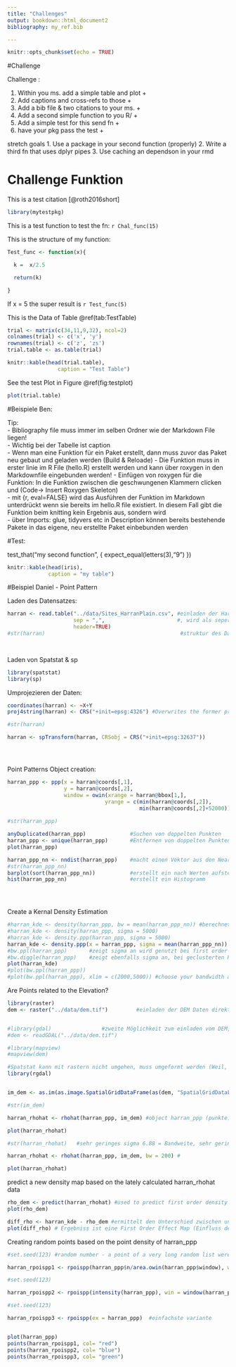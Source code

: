 ```yaml
---
title: "Challenges"
output: bookdown::html_document2
bibliography: my_ref.bib

---
```


```r
knitr::opts_chunk$set(echo = TRUE)
```

#Challenge 

Challenge :

1. Within you ms. add a simple table and plot        +
2. Add captions and cross-refs to those              +
3. Add a bib file & two citations to your ms.        +
4. Add a second simple function to you R/            +
5. Add a simple test for this send fn                +
6. have your pkg pass the test                       +


stretch goals
1. Use a package in your second function (properly)
2. Write a third fn that uses dplyr pipes
3. Use caching an dependson in your rmd





# Challenge Funktion

This is a test citation [@roth2016short]

```r
library(mytestpkg)

```


This is a test function to test the fn:  `r Chal_func(15)`


This is the structure of my function:
```r
Test_func <- function(x){

  k =  x/2.5

  return(k)

}

```

If x = 5 the super result is `r Test_func(5)`




This is the Data of Table \@ref(tab:TestTable)

```r


trial <- matrix(c(34,11,9,32), ncol=2)
colnames(trial) <- c('x', 'y')
rownames(trial) <- c('z', 'zs')
trial.table <- as.table(trial)
```

```r
knitr::kable(head(trial.table),
                caption = "Test Table")
```


See the test Plot in Figure \@ref(fig:testplot)


```r
plot(trial.table)
```







#Beispiele Ben:

Tip:      
- Bibliography file muss immer im selben Ordner wie der Markdown File liegen!     
- Wichtig bei der Tabelle ist caption          
- Wenn man eine Funktion für ein Paket erstellt, dann muss zuvor das Paket neu gebaut und geladen werden (Build & Reloade)
- Die Funktion muss in erster linie im R File (hello.R) erstellt werden und kann über roxygen in den Markdownfile eingebunden werden!
- Einfügen von roxygen für die Funktion: In die Funktion zwischen die geschwungenen Klammern clicken und (Code-> Insert Roxygen Skeleton)      
- mit {r, eval=FALSE} wird das Ausführen der Funktion im Markdown unterdrückt wenn sie bereits im hello.R file existiert. In diesem Fall gibt die Funktion beim knitting kein Ergebnis aus, sondern wird      
- über Imports: glue, tidyvers etc in Description können bereits bestehende Pakete in das eigene, neu erstellte Paket einbebunden werden



#Test:

test_that("my second function", {
  expect_equal(letters(3),"9")
})

     
         
             
                 


```r
knitr::kable(head(iris),
             caption = "my table")

```


     
          
          


#Beispiel Daniel - Point Pattern      
         
                 
                 
                 
Laden des Datensatzes:

```r
harran <- read.table("../data/Sites_HarranPlain.csv", #einladen der Harran Ebenen Daten
                     sep = ",",                       #, wird als seperator definiert
                     header=TRUE)
#str(harran)                                           #struktur des Datensatzes

                               


```


Laden von Spatstat & sp


```r
library(spatstat) 
library(sp)
```


Umprojezieren der Daten:

```r
coordinates(harran) <- ~X+Y
proj4string(harran) <- CRS("+init=epsg:4326") #Overwrites the former projection!!!!!!!

#str(harran)

harran <- spTransform(harran, CRSobj = CRS("+init=epsg:32637"))





```


Point Patterns Object creation:

```r
harran_ppp <- ppp(x = harran@coords[,1],
                  y = harran@coords[,2],
                  window = owin(xrange = harran@bbox[1,],
                               yrange = c(min(harran@coords[,2]),
                                          min(harran@coords[,2]+52000)))) # Das Einbinden von check = FALSE  würde alle Punkte außerhalb des fensters und doppelte Punkte unwiederbringlich löschen 
                  
#str(harran_ppp)

anyDuplicated(harran_ppp)              #Suchen von doppelten Punkten
harran_ppp <- unique(harran_ppp)       #Entfernen von doppelten Punkten
plot(harran_ppp)

harran_ppp_nn <- nndist(harran_ppp)    #macht einen Vektor aus den Nearest Neigbour Werten der Datei harran_ppp
#str(harran_ppp_nn)
barplot(sort(harran_ppp_nn))           #erstellt ein nach Werten aufsteigenden Barplot
hist(harran_ppp_nn)                    #erstellt ein Histogramm


                  
```


Create a Kernal Density Estimation

```r


#harran_kde <- density(harran_ppp, bw = mean(harran_ppp_nn)) #berechnet die Kernel Density Estimation mit 
#harran_kde <- density(harran_ppp, sigma = 5000)
#harran_kde <- density.ppp(harran_ppp, sigma = 5000)
harran_kde <- density.ppp(x = harran_ppp, sigma = mean(harran_ppp_nn))  #richtige methode, ussing the empirical sigma
#bw.ppl(harran_ppp)       #zeigt sigma an wird genutzt bei first order effects
#bw.diggle(harran_ppp)    #zeigt ebenfalls sigma an, bei geclusterten Point Patterns zu verwenden
plot(harran_kde)
#plot(bw.ppl(harran_ppp))
#plot(bw.ppl(harran_ppp), xlim = c(2000,5000)) #choose your bandwidth according to your Question

```

Are Points related to the Elevation?

```r

library(raster)
dem <- raster("../data/dem.tif")         #einladen der DEM Daten direkt als Raster


#library(gdal)                #zweite Möglichkeit zum einladen vom DEM, macht allerdings ein SpacialGridDataFrame draus, kein Raster!
#dem <- readGDAL("../data/dem.tif")

#library(mapview)
#mapview(dem)

#Spatstat kann mit rastern nicht umgehen, muss umgeformt werden (Weil, Spatstat package is older than the raster)
library(rgdal)


im_dem <- as.im(as.image.SpatialGridDataFrame(as(dem, "SpatialGridDataFrame"))) #umformen von Raster zu SpatialGridDataFrame

#str(im_dem)

harran_rhohat <- rhohat(harran_ppp, im_dem) #object harran_ppp (punkte), covariate im_dem (dem/hoeheninformation)- zeigt rellation zwischen Höhe und Punktdichte

plot(harran_rhohat)

#str(harran_rhohat)   #sehr geringes sigma 6.88 = Bandweite, sehr gering und nicht uunbedingt nützlich, daher eventuell sigma selbst bestimmen

harran_rhohat <- rhohat(harran_ppp, im_dem, bw = 200) #

plot(harran_rhohat)

```


predict a new density map based on the lately calculated harran_rhohat data



```r

rho_dem <- predict(harran_rhohat) #used to predict first order density
plot(rho_dem)

diff_rho <- harran_kde - rho_dem #ermittelt den Unterschied zwischen unserer berechneten Kernel Density Estimation (harran_kde) und den vorhergesagten Werten aus harran_rhohat
plot(diff_rho) # Ergebniss ist eine First Order Effect Map (Einfluss der Faktoren allerdings berücksichtigen!)

```

Creating random points based on the point density of harran_ppp


```r
#set.seed(123) #random number - a point of a very long random list were it starts, in diesem Falle werden die Punkte aus harran_rpoispp1-3 jeweils überschrieben beim Plotten -> in der letzten Abbildung wären dann nur noch die Ausgangspunkte von harran_ppp und harran_rpoispp3 dargestellt, da die ergebnisse der unterschiedlichen methoden übereinstimmen. Ohne set.seed werden alle Punkte randomized gesetzt, somit sind dann schwarz, blau, rot und grün zu sehen

harran_rpoispp1 <- rpoispp(harran_ppp$n/area.owin(harran_ppp$window), win = harran_ppp$window)  #poisson distribution testing (randomn poisson process) - Lambda gleich pointdensity wie harran_ppp

#set.seed(123)

harran_rpoispp2 <- rpoispp(intensity(harran_ppp), win = window(harran_ppp)) #einfachere Variante

#set.seed(123)

harran_rpoispp3 <- rpoispp(ex = harran_ppp)  #einfachste variante


plot(harran_ppp)
points(harran_rpoispp1, col= "red")
points(harran_rpoispp2, col= "blue")
points(harran_rpoispp3, col= "green")


```






















